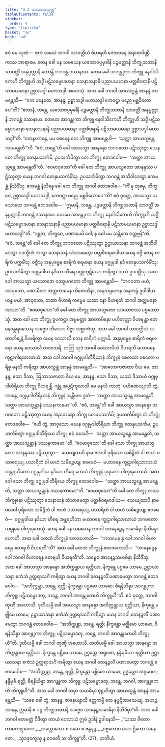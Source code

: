 ```yaml
---
title: "3.3 ယသောဇသုတ္တ"
tableOfContents: false
sidebar:
  order: 4
type: "tipitaka"
basket: "su"
book: "ud"
---
```



<DynamicBreadcrumb />

<Division number="23" book="ud">

<Paragraph number="177" book="ud">
ဧဝံ မေ သုတံ—  ဧကံ သမယံ ဘဂဝါ သာဝတ္ထိယံ ဝိဟရတိ ဇေတဝနေ အနာထပိဏ္ဍိကဿ အာရာမေ. တေန ခေါ ပန သမယေန ယသောဇပ္ပမုခါနိ ပဉ္စမတ္တာနိ ဘိက္ခုသတာနိ သာဝတ္ထိံ အနုပ္ပတ္တာနိ ဟောန္တိ ဘဂဝန္တံ ဒဿနာယ. တေဓ ခေါ အာဂန္တုကာ ဘိက္ခူ နေဝါသိကေဟိ ဘိက္ခူဟိ သဒ္ဓိံ ပဋိသမ္မောဒမာနာ သေနာသနာနိ ပညာပယမာနာ ပတ္တစီဝရာနိ ပဋိသာမယမာနာ ဥစ္စာသဒ္ဒါ မဟာသဒ္ဒါ အဟေသုံ.
</Paragraph>

<Paragraph number="178" book="ud">
အထ ခေါ ဘဂဝါ အာယသ္မန္တံ အာနန္ဒံ အာမန္တေသိ—  “ကေ ပနေတေ, အာနန္ဒ, ဥစ္စာသဒ္ဒါ မဟာသဒ္ဒါ ကေဝဋ္ဋာ မညေ မစ္ဆဝိလောပေ”တိ? “ဧတာနိ, ဘန္တေ, ယသောဇပ္ပမုခါနိ ပဉ္စမတ္တာနိ ဘိက္ခုသတာနိ သာဝတ္ထိံ အနုပ္ပတ္တာနိ ဘဂဝန္တံ ဒဿနာယ. တေတေ အာဂန္တုကာ ဘိက္ခူ နေဝါသိကေဟိ ဘိက္ခူဟိ သဒ္ဓိံ ပဋိသမ္မောဒမာနာ သေနာသနာနိ ပညာပယမာနာ ပတ္တစီဝရာနိ ပဋိသာမယမာနာ ဥစ္စာသဒ္ဒါ မဟာသဒ္ဒါ”တိ. “တေနဟာနန္ဒ, မမ ဝစနေန တေ ဘိက္ခူ အာမန္တေဟိ—  ‘သတ္ထာ အာယသ္မန္တေ အာမန္တေတီ’”တိ.
</Paragraph>

<Paragraph number="179" book="ud">
“ဧဝံ, ဘန္တေ”တိ ခေါ အာယသ္မာ အာနန္ဒော ဘဂဝတော ပဋိဿုတွာ ယေန တေ ဘိက္ခူ တေနုပသင်္ကမိ; ဥပသင်္ကမိတွာ တေ ဘိက္ခူ ဧတဒဝေါစ—  “သတ္ထာ အာယသ္မန္တေ အာမန္တေတီ”တိ. “ဧဝမာဝုသော”တိ ခေါ တေ ဘိက္ခူ အာယသ္မတော အာနန္ဒဿ ပဋိဿုတွာ ယေန ဘဂဝါ တေနုပသင်္ကမိံသု; ဥပသင်္ကမိတွာ ဘဂဝန္တံ အဘိဝါဒေတွာ ဧကမန္တံ နိသီဒိံသု. ဧကမန္တံ နိသိန္နေ ခေါ တေ ဘိက္ခူ ဘဂဝါ ဧတဒဝေါစ—
</Paragraph>

<Paragraph number="180" book="ud">
“ကိံ နု တုမှေ, ဘိက္ခဝေ, ဥစ္စာသဒ္ဒါ မဟာသဒ္ဒါ, ကေဝဋ္ဋာ မညေ မစ္ဆဝိလောပေ”တိ? ဧဝံ ဝုတ္တေ, အာယသ္မာ ယသောဇော ဘဂဝန္တံ ဧတဒဝေါစ—  “ဣမာနိ, ဘန္တေ, ပဉ္စမတ္တာနိ ဘိက္ခုသတာနိ သာဝတ္ထိံ အနုပ္ပတ္တာနိ ဘဂဝန္တံ ဒဿနာယ. တေမေ အာဂန္တုကာ ဘိက္ခူ နေဝါသိကေဟိ ဘိက္ခူဟိ သဒ္ဓိံ ပဋိသမ္မောဒမာနာ သေနာသနာနိ ပညာပယမာနာ ပတ္တစီဝရာနိ ပဋိသာမယမာနာ ဥစ္စာသဒ္ဒါ မဟာသဒ္ဒါ”တိ. “ဂစ္ဆထ, ဘိက္ခဝေ, ပဏာမေမိ ဝေါ; န ဝေါ မမ သန္တိကေ ဝတ္ထဗ္ဗန်”တိ.
</Paragraph>

<Paragraph number="181" book="ud">
“ဧဝံ, ဘန္တေ”တိ ခေါ တေ ဘိက္ခူ ဘဂဝတော ပဋိဿုတွာ ဥဋ္ဌာယာသနာ ဘဂဝန္တံ အဘိဝါဒေတွာ ပဒက္ခိဏံ ကတွာ သေနာသနံ သံသာမေတွာ ပတ္တစီဝရမာဒါယ ယေန ဝဇ္ဇီ တေန စာရိကံ ပက္ကမိံသု. ဝဇ္ဇီသု အနုပုဗ္ဗေန စာရိကံ စရမာနာ ယေန ဝဂ္ဂုမုဒါ နဒီ တေနုပသင်္ကမိံသု; ဥပသင်္ကမိတွာ ဝဂ္ဂုမုဒါယ နဒိယာ တီရေ ပဏ္ဏကုဋိယော ကရိတွာ ဝဿံ ဥပဂစ္ဆိံသု.
</Paragraph>

<Paragraph number="182" book="ud">
အထ ခေါ အာယသ္မာ ယသောဇော ဝဿူပဂတော ဘိက္ခူ အာမန္တေသိ—  “ဘဂဝတာ မယံ, အာဝုသော, ပဏာမိတာ အတ္ထကာမေန ဟိတေသိနာ, အနုကမ္ပကေန အနုကမ္ပံ ဥပါဒါယ. ဟန္ဒ မယံ, အာဝုသော, တထာ ဝိဟာရံ ကပ္ပေမ ယထာ နော ဝိဟရတံ ဘဂဝါ အတ္တမနော အဿာ”တိ. “ဧဝမာဝုသော”တိ ခေါ တေ ဘိက္ခူ အာယသ္မတော ယသောဇဿ ပစ္စဿောသုံ. အထ ခေါ တေ ဘိက္ခူ ဝူပကဋ္ဌာ အပ္ပမတ္တာ အာတာပိနော ပဟိတတ္တာ ဝိဟရန္တာ တေနေဝန္တရဝဿေန သဗ္ဗေဝ တိဿော ဝိဇ္ဇာ သစ္ဆာကံသု.
</Paragraph>

<Paragraph number="183" book="ud">
အထ ခေါ ဘဂဝါ သာဝတ္ထိယံ ယထာဘိရန္တံ ဝိဟရိတွာ ယေန ဝေသာလီ တေန စာရိကံ ပက္ကာမိ. အနုပုဗ္ဗေန စာရိကံ စရမာနော ယေန ဝေသာလီ တဒဝသရိ. တတြ သုဒံ ဘဂဝါ ဝေသာလိယံ ဝိဟရတိ မဟာဝနေ ကူဋာဂါရသာလာယံ.
</Paragraph>

<Paragraph number="184" book="ud">
အထ ခေါ ဘဂဝါ ဝဂ္ဂုမုဒါတီရိယာနံ ဘိက္ခူနံ စေတသာ စေတော ပရိစ္စ မနသိ ကရိတွာ အာယသ္မန္တံ အာနန္ဒံ အာမန္တေသိ—  “အာလောကဇာတာ ဝိယ မေ, အာနန္ဒ, ဧသာ ဒိသာ, ဩဘာသဇာတာ ဝိယ မေ, အာနန္ဒ, ဧသာ ဒိသာ; ယဿံ ဒိသာယံ ဝဂ္ဂုမုဒါတီရိယာ ဘိက္ခူ ဝိဟရန္တိ. ဂန္တုံ အပ္ပဋိကူလာသိ မေ မနသိ ကာတုံ. ပဟိဏေယျာသိ တွံ, အာနန္ဒ, ဝဂ္ဂုမုဒါတီရိယာနံ ဘိက္ခူနံ သန္တိကေ ဒူတံ—  ‘သတ္ထာ အာယသ္မန္တေ အာမန္တေတိ, သတ္ထာ အာယသ္မန္တာနံ ဒဿနကာမော’”တိ.
</Paragraph>

<Paragraph number="185" book="ud">
“ဧဝံ, ဘန္တေ”တိ ခေါ အာယသ္မာ အာနန္ဒော ဘဂဝတော ပဋိဿုတွာ ယေန အညတရော ဘိက္ခု တေနုပသင်္ကမိ; ဥပသင်္ကမိတွာ တံ ဘိက္ခုံ ဧတဒဝေါစ—  “ဧဟိ တွံ, အာဝုသော, ယေန ဝဂ္ဂုမုဒါတီရိယာ ဘိက္ခူ တေနုပသင်္ကမ; ဥပသင်္ကမိတွာ ဝဂ္ဂုမုဒါတီရိယေ ဘိက္ခူ ဧဝံ ဝဒေဟိ—  ‘သတ္ထာ အာယသ္မန္တေ အာမန္တေတိ, သတ္ထာ အာယသ္မန္တာနံ ဒဿနကာမော’”တိ.
</Paragraph>

<Paragraph number="186" book="ud">
“ဧဝမာဝုသော”တိ ခေါ သော ဘိက္ခု အာယသ္မတော အာနန္ဒဿ ပဋိဿုတွာ—  သေယျထာပိ နာမ ဗလဝါ ပုရိသော သမိဉ္ဇိတံ ဝါ ဗာဟံ ပသာရေယျ, ပသာရိတံ ဝါ ဗာဟံ သမိဉ္ဇေယျ; ဧဝမေဝံ—  မဟာဝနေ ကူဋာဂါရသာလာယံ အန္တရဟိတော ဝဂ္ဂုမုဒါယ နဒိယာ တီရေ တေသံ ဘိက္ခူနံ ပုရတော ပါတုရဟောသိ. အထ ခေါ သော ဘိက္ခု ဝဂ္ဂုမုဒါတီရိယေ ဘိက္ခူ ဧတဒဝေါစ—  “သတ္ထာ အာယသ္မန္တေ အာမန္တေတိ, သတ္ထာ အာယသ္မန္တာနံ ဒဿနကာမော”တိ.
</Paragraph>

<Paragraph number="187" book="ud">
“ဧဝမာဝုသော”တိ ခေါ တေ ဘိက္ခူ တဿ ဘိက္ခုနော ပဋိဿုတွာ သေနာသနံ သံသာမေတွာ ပတ္တစီဝရမာဒါယ—  သေယျထာပိ နာမ ဗလဝါ ပုရိသော သမိဉ္ဇိတံ ဝါ ဗာဟံ ပသာရေယျ, ပသာရိတံ ဝါ ဗာဟံ သမိဉ္ဇေယျ; ဧဝမေဝံ—  ဝဂ္ဂုမုဒါယ နဒိယာ တီရေ အန္တရဟိတာ မဟာဝနေ ကူဋာဂါရသာလာယံ ဘဂဝတော သမ္မုခေ ပါတုရဟေသုံ. တေန ခေါ ပန သမယေန ဘဂဝါ အာနေဉ္ဇေန သမာဓိနာ နိသိန္နော ဟောတိ. အထ ခေါ တေသံ ဘိက္ခူနံ ဧတဒဟောသိ—  “ကတမေန နု ခေါ ဘဂဝါ ဝိဟာရေန ဧတရဟိ ဝိဟရတီ”တိ? အထ ခေါ တေသံ ဘိက္ခူနံ ဧတဒဟောသိ—  “အာနေဉ္ဇေန ခေါ ဘဂဝါ ဝိဟာရေန ဧတရဟိ ဝိဟရတီ”တိ. သဗ္ဗေဝ အာနေဉ္ဇသမာဓိနာ နိသီဒိံသု.
</Paragraph>

<Paragraph number="188" book="ud">
အထ ခေါ အာယသ္မာ အာနန္ဒော အဘိက္ကန္တာယ ရတ္တိယာ, နိက္ခန္တေ ပဌမေ ယာမေ, ဥဋ္ဌာယာသနာ ဧကံသံ ဥတ္တရာသင်္ဂံ ကရိတွာ ယေန ဘဂဝါ တေနဉ္ဇလိံ ပဏာမေတွာ ဘဂဝန္တံ ဧတဒဝေါစ—  “အဘိက္ကန္တာ, ဘန္တေ, ရတ္တိ; နိက္ခန္တော ပဌမော ယာမော; စိရနိသိန္နာ အာဂန္တုကာ ဘိက္ခူ; ပဋိသမ္မောဒတု, ဘန္တေ, ဘဂဝါ အာဂန္တုကေဟိ ဘိက္ခူဟီ”တိ. ဧဝံ ဝုတ္တေ, ဘဂဝါ တုဏှီ အဟောသိ.
</Paragraph>

<Paragraph number="189" book="ud">
ဒုတိယမ္ပိ ခေါ အာယသ္မာ အာနန္ဒော အဘိက္ကန္တာယ ရတ္တိယာ, နိက္ခန္တေ မဇ္ဈိမေ ယာမေ, ဥဋ္ဌာယာသနာ ဧကံသံ ဥတ္တရာသင်္ဂံ ကရိတွာ ယေန ဘဂဝါ တေနဉ္ဇလိံ ပဏာမေတွာ ဘဂဝန္တံ ဧတဒဝေါစ—  “အဘိက္ကန္တာ, ဘန္တေ, ရတ္တိ; နိက္ခန္တော မဇ္ဈိမော ယာမော; စိရနိသိန္နာ အာဂန္တုကာ ဘိက္ခူ; ပဋိသမ္မောဒတု, ဘန္တေ, ဘဂဝါ အာဂန္တုကေဟိ ဘိက္ခူဟီ”တိ. ဒုတိယမ္ပိ ခေါ ဘဂဝါ တုဏှီ အဟောသိ.
</Paragraph>

<Paragraph number="190" book="ud">
တတိယမ္ပိ ခေါ အာယသ္မာ အာနန္ဒော အဘိက္ကန္တာယ ရတ္တိယာ, နိက္ခန္တေ ပစ္ဆိမေ ယာမေ, ဥဒ္ဓသ္တေ အရုဏေ, နန္ဒိမုခိယာ ရတ္တိယာ ဥဋ္ဌာယာသနာ ဧကံသံ ဥတ္တရာသင်္ဂံ ကရိတွာ ယေန ဘဂဝါ တေနဉ္ဇလိံ ပဏာမေတွာ ဘဂဝန္တံ ဧတဒဝေါစ—  “အဘိက္ကန္တာ, ဘန္တေ, ရတ္တိ; နိက္ခန္တော ပစ္ဆိမော ယာမော; ဥဒ္ဓသ္တော အရုဏော; နန္ဒိမုခီ ရတ္တိ; စိရနိသိန္နာ အာဂန္တုကာ ဘိက္ခူ; ပဋိသမ္မောဒတု, ဘန္တေ, ဘဂဝါ, အာဂန္တုကေဟိ ဘိက္ခူဟီ”တိ.
</Paragraph>

<Paragraph number="191" book="ud">
အထ ခေါ ဘဂဝါ တမှာ သမာဓိမှာ ဝုဋ္ဌဟိတွာ အာယသ္မန္တံ အာနန္ဒံ အာမန္တေသိ—  “သစေ ခေါ တွံ, အာနန္ဒ, ဇာနေယျာသိ ဧတ္တကမ္ပိ တေ နပ္ပဋိဘာသေယျ. အဟဉ္စ, အာနန္ဒ, ဣမာနိ စ ပဉ္စ ဘိက္ခုသတာနိ သဗ္ဗေဝ အာနေဉ္ဇသမာဓိနာ နိသီဒိမှာ”တိ.
</Paragraph>

<Paragraph number="192" book="ud">
အထ ခေါ ဘဂဝါ ဧတမတ္ထံ ဝိဒိတွာ တာယံ ဝေလာယံ ဣမံ ဥဒါနံ ဥဒါနေသိ—
</Paragraph>

<Paragraph number="193" type="verses" book="ud">
_“ယဿ ဇိတော ကာမကဏ္ဍကော,_  
_အက္ကောသော စ ဝဓော စ ဗန္ဓနဉ္စ;_  
_ပဗ္ဗတောဝ သော ဌိတော အနေဇော,_  
_သုခဒုက္ခေသု န ဝေဓတီ သ ဘိက္ခူ”တိ. (27)_  


</Paragraph>
</Division>

<Paragraph number="194" type="center" book="ud">
တတိယံ.
</Paragraph>
